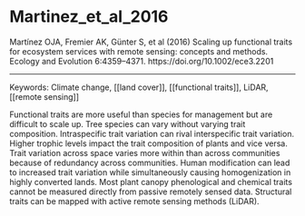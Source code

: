 # Martinez_et_al_2016

Martínez OJA, Fremier AK, Günter S, et al (2016) Scaling up functional traits for ecosystem services with remote sensing: concepts and methods. Ecology and Evolution 6:4359–4371. https://doi.org/10.1002/ece3.2201

---

Keywords: Climate change, [[land cover]], [[functional traits]], LiDAR, [[remote sensing]]	 

Functional traits are more useful than species for management but are difficult to scale up. Tree species can vary without varying trait composition. Intraspecific trait variation can rival interspecific trait variation. Higher trophic levels impact the trait composition of plants and vice versa. Trait variation across space varies more within than across communities because of redundancy across communities. Human modification can lead to increased trait variation while simultaneously causing homogenization in highly converted lands. Most plant canopy phenological and chemical traits cannot be measured directly from passive remotely sensed data. Structural traits can be mapped with active remote sensing methods (LiDAR).
